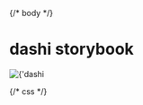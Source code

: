 
{/* body */}
<h1 className="title">dashi storybook</h1>
<div className="logo-box">
    <img
        src={Logo}
        width={200}
        height={200}
        alt={'dashi logo'}
    />
</div>

{/* css */}
<style>
    {`
    .sbdocs {
      margin: 0;
      padding: 0;
      background-color: #fffdf3;
    }
    .title {
      text-align: center;
      font-size: 30px;
      margin-bottom: 50px;
    }
    .logo-box {
      display: flex;
      justify-content: center;
    }
  `}
</style>
